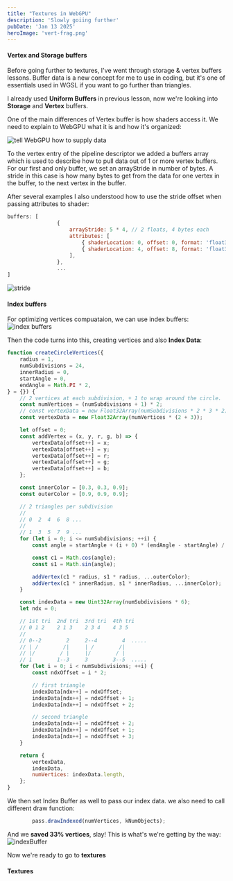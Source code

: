 ```yaml
---
title: "Textures in WebGPU"
description: 'Slowly goiing further'
pubDate: 'Jan 13 2025'
heroImage: 'vert-frag.png'
---
```


#### Vertex and Storage buffers
Before going further to textures, I've went through storage & vertex buffers lessons.
Buffer data is a new concept for me to use in coding, but it's one of essentials used in WGSL if you want to go further than triangles.

I already used **Uniform Buffers** in previous lesson, now we're looking into **Storage** and **Vertex** buffers.

One of the main differences of Vertex buffer is how shaders access it. We need to explain to WebGPU what it is and how it's organized:

![tell WebGPU how to supply data ](/shaders-research-blog/images/vertex-data-supply.png)

To the vertex entry of the pipeline descriptor we added a buffers array which is used to describe how to pull data out of 1 or more vertex buffers. For our first and only buffer, we set an arrayStride in number of bytes. A stride in this case is how many bytes to get from the data for one vertex in the buffer, to the next vertex in the buffer.

After several examples I also understood how to use the stride offset when passing attributes to shader:
```javascript
buffers: [
                {
                    arrayStride: 5 * 4, // 2 floats, 4 bytes each
                    attributes: [
                        { shaderLocation: 0, offset: 0, format: 'float32x2' },  // position
                        { shaderLocation: 4, offset: 8, format: 'float32x3' },  // perVertexColor
                    ],
                },
                ...
]
```
![stride](/shaders-research-blog/images/stride.png)
#### Index buffers
For optimizing vertices compuataion, we can use index buffers:
![index buffers](/shaders-research-blog/images/index-buffers.png)

Then the code turns into this, creating vertices and also **Index Data**:
```javascript
function createCircleVertices({
    radius = 1,
    numSubdivisions = 24,
    innerRadius = 0,
    startAngle = 0,
    endAngle = Math.PI * 2,
} = {}) {
    // 2 vertices at each subdivision, + 1 to wrap around the circle.
    const numVertices = (numSubdivisions + 1) * 2;
    // const vertexData = new Float32Array(numSubdivisions * 2 * 3 * 2);
    const vertexData = new Float32Array(numVertices * (2 + 3));

    let offset = 0;
    const addVertex = (x, y, r, g, b) => {
        vertexData[offset++] = x;
        vertexData[offset++] = y;
        vertexData[offset++] = r;
        vertexData[offset++] = g;
        vertexData[offset++] = b;
    };

    const innerColor = [0.3, 0.3, 0.9];
    const outerColor = [0.9, 0.9, 0.9];

    // 2 triangles per subdivision
    //
    // 0  2  4  6  8 ...
    //
    // 1  3  5  7  9 ...
    for (let i = 0; i <= numSubdivisions; ++i) {
        const angle = startAngle + (i + 0) * (endAngle - startAngle) / numSubdivisions;

        const c1 = Math.cos(angle);
        const s1 = Math.sin(angle);

        addVertex(c1 * radius, s1 * radius, ...outerColor);
        addVertex(c1 * innerRadius, s1 * innerRadius, ...innerColor);
    }

    const indexData = new Uint32Array(numSubdivisions * 6);
    let ndx = 0;

    // 1st tri  2nd tri  3rd tri  4th tri
    // 0 1 2    2 1 3    2 3 4    4 3 5
    //
    // 0--2        2     2--4        4  .....
    // | /        /|     | /        /|
    // |/        / |     |/        / |
    // 1        1--3     3        3--5  .....
    for (let i = 0; i < numSubdivisions; ++i) {
        const ndxOffset = i * 2;

        // first triangle
        indexData[ndx++] = ndxOffset;
        indexData[ndx++] = ndxOffset + 1;
        indexData[ndx++] = ndxOffset + 2;

        // second triangle
        indexData[ndx++] = ndxOffset + 2;
        indexData[ndx++] = ndxOffset + 1;
        indexData[ndx++] = ndxOffset + 3;
    }

    return {
        vertexData,
        indexData,
        numVertices: indexData.length,
    };
}
```
We then set Index Buffer as well to pass our index data.
we also need to call different draw function:
```javascript
        pass.drawIndexed(numVertices, kNumObjects);
```
And we **saved 33% vertices**, slay!
This is what's we're getting by the way:
![indexBuffer](/shaders-research-blog/images/indexBuffer.png)

Now we're ready to go to **textures**

#### Textures
